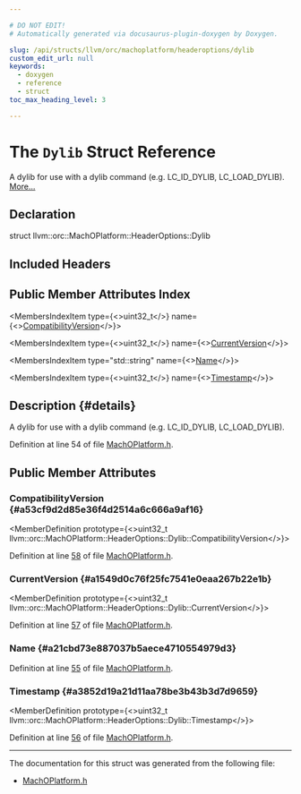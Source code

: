 ```yaml
---

# DO NOT EDIT!
# Automatically generated via docusaurus-plugin-doxygen by Doxygen.

slug: /api/structs/llvm/orc/machoplatform/headeroptions/dylib
custom_edit_url: null
keywords:
  - doxygen
  - reference
  - struct
toc_max_heading_level: 3

---
```





# The `Dylib` Struct Reference

<DoxygenPage pluginConfig={pluginConfig}>

A dylib for use with a dylib command (e.g. LC&#95;ID&#95;DYLIB, LC&#95;LOAD&#95;DYLIB). <a href="#details">More...</a>

## Declaration

<CodeBlock>struct llvm::orc::MachOPlatform::HeaderOptions::Dylib</CodeBlock>

## Included Headers

<IncludesList>
<IncludesListItem
  filePath="llvm/ExecutionEngine/Orc/MachOPlatform.h"
  permalink="/docs/api/files/include/include/llvm/include/llvm/executionengine/include/llvm/executionengine/orc/machoplatform-h"
  isLocal="true" />
</IncludesList>

## Public Member Attributes Index

<MembersIndex>

<MembersIndexItem
  type={<>uint32&#95;t</>}
  name={<><a href="#a53cf9d2d85e36f4d2514a6c666a9af16">CompatibilityVersion</a></>}>
</MembersIndexItem>

<MembersIndexItem
  type={<>uint32&#95;t</>}
  name={<><a href="#a1549d0c76f25fc7541e0eaa267b22e1b">CurrentVersion</a></>}>
</MembersIndexItem>

<MembersIndexItem
  type="std::string"
  name={<><a href="#a21cbd73e887037b5aece4710554979d3">Name</a></>}>
</MembersIndexItem>

<MembersIndexItem
  type={<>uint32&#95;t</>}
  name={<><a href="#a3852d19a21d11aa78be3b43b3d7d9659">Timestamp</a></>}>
</MembersIndexItem>

</MembersIndex>

## Description {#details}

A dylib for use with a dylib command (e.g. LC&#95;ID&#95;DYLIB, LC&#95;LOAD&#95;DYLIB).

Definition at line 54 of file <a href="/docs/api/files/include/include/llvm/include/llvm/executionengine/include/llvm/executionengine/orc/machoplatform-h">MachOPlatform.h</a>.

<SectionDefinition>

## Public Member Attributes

### CompatibilityVersion {#a53cf9d2d85e36f4d2514a6c666a9af16}

<MemberDefinition
  prototype={<>uint32&#95;t llvm::orc::MachOPlatform::HeaderOptions::Dylib::CompatibilityVersion</>}>

Definition at line <a href="/docs/api/files/include/include/llvm/include/llvm/executionengine/include/llvm/executionengine/orc/machoplatform-h/#l00058">58</a> of file <a href="/docs/api/files/include/include/llvm/include/llvm/executionengine/include/llvm/executionengine/orc/machoplatform-h">MachOPlatform.h</a>.
</MemberDefinition>

### CurrentVersion {#a1549d0c76f25fc7541e0eaa267b22e1b}

<MemberDefinition
  prototype={<>uint32&#95;t llvm::orc::MachOPlatform::HeaderOptions::Dylib::CurrentVersion</>}>

Definition at line <a href="/docs/api/files/include/include/llvm/include/llvm/executionengine/include/llvm/executionengine/orc/machoplatform-h/#l00057">57</a> of file <a href="/docs/api/files/include/include/llvm/include/llvm/executionengine/include/llvm/executionengine/orc/machoplatform-h">MachOPlatform.h</a>.
</MemberDefinition>

### Name {#a21cbd73e887037b5aece4710554979d3}

<MemberDefinition
  prototype="std::string llvm::orc::MachOPlatform::HeaderOptions::Dylib::Name">

Definition at line <a href="/docs/api/files/include/include/llvm/include/llvm/executionengine/include/llvm/executionengine/orc/machoplatform-h/#l00055">55</a> of file <a href="/docs/api/files/include/include/llvm/include/llvm/executionengine/include/llvm/executionengine/orc/machoplatform-h">MachOPlatform.h</a>.
</MemberDefinition>

### Timestamp {#a3852d19a21d11aa78be3b43b3d7d9659}

<MemberDefinition
  prototype={<>uint32&#95;t llvm::orc::MachOPlatform::HeaderOptions::Dylib::Timestamp</>}>

Definition at line <a href="/docs/api/files/include/include/llvm/include/llvm/executionengine/include/llvm/executionengine/orc/machoplatform-h/#l00056">56</a> of file <a href="/docs/api/files/include/include/llvm/include/llvm/executionengine/include/llvm/executionengine/orc/machoplatform-h">MachOPlatform.h</a>.
</MemberDefinition>

</SectionDefinition>

<hr/>

The documentation for this struct was generated from the following file:

<ul>
<li><a href="/docs/api/files/include/include/llvm/include/llvm/executionengine/include/llvm/executionengine/orc/machoplatform-h">MachOPlatform.h</a></li>
</ul>

</DoxygenPage>
